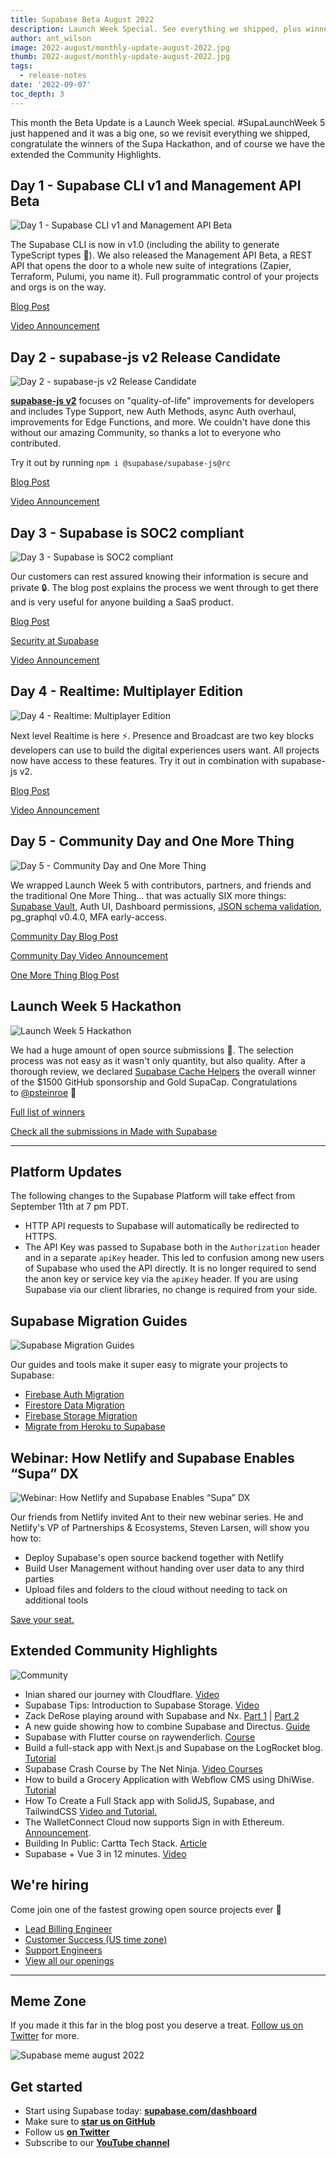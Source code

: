 ```yaml
---
title: Supabase Beta August 2022
description: Launch Week Special. See everything we shipped, plus winners of the Hackathon and the extended Community Highlights
author: ant_wilson
image: 2022-august/monthly-update-august-2022.jpg
thumb: 2022-august/monthly-update-august-2022.jpg
tags:
  - release-notes
date: '2022-09-07'
toc_depth: 3
---
```


This month the Beta Update is a Launch Week special. #SupaLaunchWeek 5 just happened and it was a big one, so we revisit everything we shipped, congratulate the winners of the Supa Hackathon, and of course we have the extended the Community Highlights.

## Day 1 - Supabase CLI v1 and Management API Beta

![Day 1 - Supabase CLI v1 and Management API Beta](/images/blog/2022-august/CLI.png)

The Supabase CLI is now in v1.0 (including the ability to generate TypeScript types 🎉). We also released the Management API Beta, a REST API that opens the door to a whole new suite of integrations (Zapier, Terraform, Pulumi, you name it). Full programmatic control of your projects and orgs is on the way.

[Blog Post](https://supabase.com/blog/supabase-cli-v1-and-admin-api-beta)

[Video Announcement](https://www.youtube.com/watch?v=OpPOaJI_Z28)

## Day 2 - supabase-js v2 Release Candidate

![Day 2 - supabase-js v2 Release Candidate](/images/blog/2022-august/supabase_js.png)

**[supabase-js v2](https://github.com/supabase/supabase-js)** focuses on "quality-of-life" improvements for developers and includes Type Support, new Auth Methods, async Auth overhaul, improvements for Edge Functions, and more. We couldn't have done this without our amazing Community, so thanks a lot to everyone who contributed.

Try it out by running `npm i @supabase/supabase-js@rc`

[Blog Post](https://supabase.com/blog/supabase-js-v2)

[Video Announcement](https://youtu.be/iqZlPtl_b-I)

## Day 3 - Supabase is SOC2 compliant

![Day 3 - Supabase is SOC2 compliant](/images/blog/2022-august/security.png)

Our customers can rest assured knowing their information is secure and private 🔒. The blog post explains the process we went through to get there and is very useful for anyone building a SaaS product.

[Blog Post](https://supabase.com/blog/supabase-soc2)

[Security at Supabase](https://supabase.com/security)

[Video Announcement](https://youtu.be/6bGQotxisoY)

## Day 4 - Realtime: Multiplayer Edition

![Day 4 - Realtime: Multiplayer Edition](/images/blog/2022-august/realtime.png)

Next level Realtime is here ⚡️. Presence and Broadcast are two key blocks developers can use to build the digital experiences users want. All projects now have access to these features. Try it out in combination with supabase-js v2.

[Blog Post](https://supabase.com/blog/supabase-realtime-multiplayer-general-availability)

[Video Announcement](https://youtu.be/CGZr5tybW18)

## Day 5 - Community Day and One More Thing

![Day 5 - Community Day and One More Thing](/images/blog/2022-august/day-5.png)

We wrapped Launch Week 5 with contributors, partners, and friends and the traditional One More Thing... that was actually SIX more things: [Supabase Vault](https://supabase.com/blog/supabase-vault), Auth UI, Dashboard permissions, [JSON schema validation](https://supabase.com/blog/pg-jsonschema-a-postgres-extension-for-json-validation), pg_graphql v0.4.0, MFA early-access.

[Community Day Blog Post](https://supabase.com/blog/launch-week-5-community-day)

[Community Day Video Announcement](https://www.youtube.com/watch?v=s9UePQjLT0U)

[One More Thing Blog Post](https://supabase.com/blog/launch-week-5-one-more-thing)

## Launch Week 5 Hackathon

![Launch Week 5 Hackathon](/images/blog/2022-august/hackathon.png)

We had a huge amount of open source submissions 🤯. The selection process was not easy as it wasn't only quantity, but also quality. After a thorough review, we declared [Supabase Cache Helpers](https://github.com/psteinroe/supabase-cache-helpers) the overall winner of the $1500 GitHub sponsorship and Gold SupaCap. Congratulations to [@psteinroe](https://twitter.com/psteinroe) 👏

[Full list of winners](https://supabase.com/blog/launch-week-5-hackathon-winners)

[Check all the submissions in Made with Supabase](https://www.madewithsupabase.com/launch-week-5)

---

## Platform Updates

The following changes to the Supabase Platform will take effect from September 11th at 7 pm PDT.

- HTTP API requests to Supabase will automatically be redirected to HTTPS.
- The API Key was passed to Supabase both in the `Authorization` header and in a separate `apiKey` header. This led to confusion among new users of Supabase who used the API directly. It is no longer required to send the anon key or service key via the `apiKey` header. If you are using Supabase via our client libraries, no change is required from your side.

## Supabase Migration Guides

![Supabase Migration Guides](/images/blog/2022-august/migration-to-supabase-guides.jpg)

Our guides and tools make it super easy to migrate your projects to Supabase:

- [Firebase Auth Migration](https://supabase.com/docs/guides/migrations/firebase-auth)
- [Firestore Data Migration](https://supabase.com/docs/guides/migrations/firestore-data)
- [Firebase Storage Migration](https://supabase.com/docs/guides/migrations/firebase-storage)
- [Migrate from Heroku to Supabase](https://supabase.com/docs/guides/migrations/heroku)

## Webinar: How Netlify and Supabase Enables “Supa” DX

![Webinar: How Netlify and Supabase Enables “Supa” DX](/images/blog/2022-august/webinar.jpg)

Our friends from Netlify invited Ant to their new webinar series. He and Netlify's VP of Partnerships & Ecosystems, Steven Larsen, will show you how to:

- Deploy Supabase's open source backend together with Netlify
- Build User Management without handing over user data to any third parties
- Upload files and folders to the cloud without needing to tack on additional tools

[Save your seat.](https://www.netlify.com/resources/webinars/how-netlify-supabase-enables-supa-dx/)

## Extended Community Highlights

![Community](/images/blog/2022-june/community.jpg)

- Inian shared our journey with Cloudflare. [Video](https://twitter.com/Cloudflare/status/1557728943901675520)
- Supabase Tips: Introduction to Supabase Storage. [Video](https://www.youtube.com/watch?v=J9mTPY8rIXE)
- Zack DeRose playing around with Supabase and Nx. [Part 1](https://www.youtube.com/watch?v=OTh5GBBfr4E) | [Part 2](https://www.youtube.com/watch?v=_5gJi_xwpzk)
- A new guide showing how to combine Supabase and Directus. [Guide](https://supabase.com/partners/integrations/directus)
- Supabase with Flutter course on raywenderlich. [Course](https://www.raywenderlich.com/33619647-supabase-with-flutter)
- Build a full-stack app with Next.js and Supabase on the LogRocket blog. [Tutorial](https://blog.logrocket.com/build-full-stack-app-next-js-supabase/)
- Supabase Crash Course by The Net Ninja. [Video Courses](https://www.youtube.com/watch?v=ydz7Dj5QHKY&list=PL4cUxeGkcC9hUb6sHthUEwG7r9VDPBMKO)
- How to build a Grocery Application with Webflow CMS using DhiWise. [Tutorial](https://dev.to/saloni137/how-to-build-a-grocery-application-with-webflow-cms-using-dhiwise-1a72)
- How To Create a Full Stack app with SolidJS, Supabase, and TailwindCSS [Video and Tutorial.](https://blog.chetanverma.com/how-to-create-a-full-stack-app-with-solidjs-supabase-and-tailwindcss)
- The WalletConnect Cloud now supports Sign in with Ethereum. [Announcement](https://twitter.com/TheHarryET/status/1559861021845643265).
- Building In Public: Cartta Tech Stack. [Article](https://dev.to/fvaldes33/building-in-public-cartta-tech-stack-5en0)
- Supabase + Vue 3 in 12 minutes. [Video](https://www.youtube.com/watch?v=YN32uVqAXw8&feature=emb_title)

## We're hiring

Come join one of the fastest growing open source projects ever 🤗

- [Lead Billing Engineer](https://boards.greenhouse.io/supabase/jobs/4652333004)
- [Customer Success (US time zone)](https://boards.greenhouse.io/supabase/jobs/4594393004)
- [Support Engineers](https://boards.greenhouse.io/supabase/jobs/4191650004)
- [View all our openings](https://boards.greenhouse.io/supabase)

---

## Meme Zone

If you made it this far in the blog post you deserve a treat. [Follow us on Twitter](https://twitter.com/supabase) for more.

![Supabase meme august 2022](/images/blog/2022-august/supabase-beta-update-august-2022-meme.png)

## Get started

- Start using Supabase today: **[supabase.com/dashboard](https://supabase.com/dashboard/)**
- Make sure to **[star us on GitHub](https://github.com/supabase/supabase)**
- Follow us **[on Twitter](https://twitter.com/supabase)**
- Subscribe to our **[YouTube channel](https://www.youtube.com/c/supabase)**
